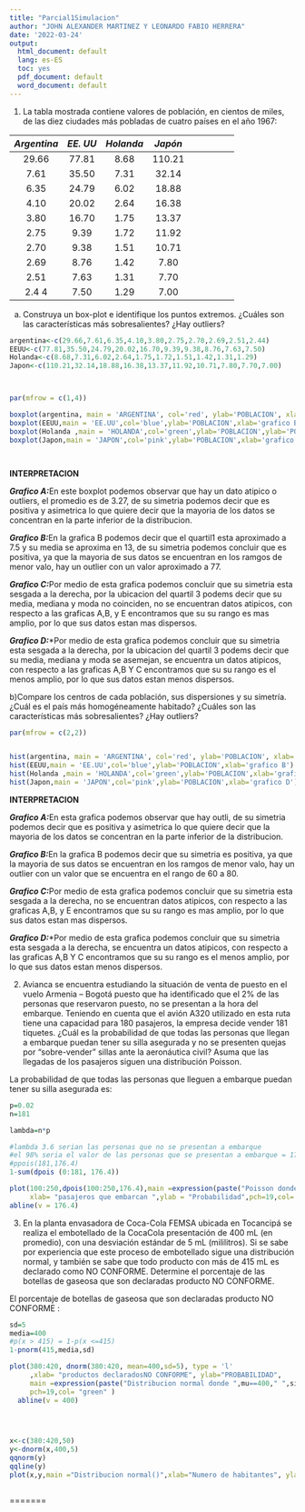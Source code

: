 ```yaml
---
title: "Parcial1Simulacion"
author: "JOHN ALEXANDER MARTINEZ Y LEONARDO FABIO HERRERA"
date: '2022-03-24'
output:
  html_document: default
  lang: es-ES
  toc: yes
  pdf_document: default
  word_document: default
---
```


1. La tabla mostrada contiene valores de población, en cientos de miles, de las diez ciudades más
pobladas de cuatro países en el año 1967:


*Argentina*|*EE. UU*|*Holanda*|*Japón*|
|:-----:|:----:|:-----:|:-----:|:-----:|:-----:|:-----:|:-----:|:-----:|
29.66| 77.81| 8.68| 110.21|
7.61 | 35.50| 7.31| 32.14 |
6.35 |24.79 |6.02 |18.88  |
4.10 |20.02 |2.64 |16.38  |
3.80 |16.70 |1.75 |13.37  |
2.75 |9.39  |1.72 |11.92  |
2.70 |9.38  |1.51 |10.71  |
2.69 |8.76  |1.42 |7.80   |
2.51 |7.63  |1.31 |7.70   |
2.4 4| 7.50 |1.29 |7.00   |

a) Construya un box-plot e identifique los puntos extremos. ¿Cuáles son las características más sobresalientes? ¿Hay outliers?
```r



argentina<-c(29.66,7.61,6.35,4.10,3.80,2.75,2.70,2.69,2.51,2.44)
EEUU<-c(77.81,35.50,24.79,20.02,16.70,9.39,9.38,8.76,7.63,7.50)
Holanda<-c(8.68,7.31,6.02,2.64,1.75,1.72,1.51,1.42,1.31,1.29)
Japon<-c(110.21,32.14,18.88,16.38,13.37,11.92,10.71,7.80,7.70,7.00)



par(mfrow = c(1,4))

boxplot(argentina, main = 'ARGENTINA', col='red', ylab='POBLACION', xlab='grafico A')
boxplot(EEUU,main = 'EE.UU',col='blue',ylab='POBLACION',xlab='grafico B')
boxplot(Holanda ,main = 'HOLANDA',col='green',ylab='POBLACION',ylab='POBLACION',xlab='grafico C')
boxplot(Japon,main = 'JAPON',col='pink',ylab='POBLACION',xlab='grafico D')




```


**INTERPRETACION**

***Grafico A:***En este boxplot podemos observar que  hay un dato atipico o outliers, el promedio es de 3.27, de su simetria podemos decir que es positiva y asimetrica lo que quiere decir que la mayoria de los datos se concentran en la parte inferior de la distribucion.

\n
***Grafico B:***En la grafica B podemos decir que el quartil1 esta aproximado a 7.5 y su media se aproxima en 13, de su simetria podemos concluir que es positiva, ya que la mayoria de sus datos se encuentran en los ramgos de menor valo, hay un outlier con un valor aproximado a  77.


***Grafico C:***Por medio de esta grafica podemos concluir que su simetria esta sesgada a la derecha, por la ubicacion del quartil 3 podems decir que su media, mediana y moda no coinciden, no se encuentran datos atipicos, con respecto a las graficas A,B, y E encontramos que su su rango es mas amplio, por lo que sus datos estan mas dispersos.  


***Grafico D:****Por medio de esta grafica podemos concluir que su simetria esta sesgada a la derecha, por la ubicacion del quartil 3 podems decir que su media, mediana y moda se asemejan,  se encuentra un datos atipicos, con respecto a las graficas A,B Y C encontramos que su su rango es el menos  amplio, por lo que sus datos estan menos dispersos.  


b)Compare los centros de cada población, sus dispersiones y su simetría. ¿Cuál es el país más homogéneamente habitado? ¿Cuáles son las características más sobresalientes? ¿Hay outliers?

```r

par(mfrow = c(2,2))


hist(argentina, main = 'ARGENTINA', col='red', ylab='POBLACION', xlab='grafico A')
hist(EEUU,main = 'EE.UU',col='blue',ylab='POBLACION',xlab='grafico B')
hist(Holanda ,main = 'HOLANDA',col='green',ylab='POBLACION',xlab='grafico C')
hist(Japon,main = 'JAPON',col='pink',ylab='POBLACION',xlab='grafico D')


```


**INTERPRETACION**

***Grafico A:***En esta grafica podemos observar que hay  outli, de su simetria podemos decir que es positiva y asimetrica lo que quiere decir que la mayoria de los datos se concentran en la parte inferior de la distribucion.

***Grafico B:***En la grafica B podemos decir que  su simetria  es positiva, ya que la mayoria de sus datos se encuentran en los ramgos de menor valo, hay un outlier con un valor que se encuentra en el rango de 60 a 80.


***Grafico C:***Por medio de esta grafica podemos concluir que su simetria esta sesgada a la derecha, no se encuentran datos atipicos, con respecto a las graficas A,B, y E encontramos que su su rango es mas amplio, por lo que sus datos estan mas dispersos.  


***Grafico D:****Por medio de esta grafica podemos concluir que su simetria esta sesgada a la derecha,  se encuentra un datos atipicos, con respecto a las graficas A,B Y C encontramos que su su rango es el menos  amplio, por lo que sus datos estan menos dispersos.





2. Avianca se encuentra estudiando la situación de venta de puesto en el vuelo Armenia – Bogotá puesto
que ha identificado que el 2% de las personas que reservaron puesto, no se presentan a la hora del
embarque. Teniendo en cuenta que el avión A320 utilizado en esta ruta tiene una capacidad para 180
pasajeros, la empresa decide vender 181 tiquetes. ¿Cuál es la probabilidad de que todas las personas que
llegan a embarque puedan tener su silla asegurada y no se presenten quejas por “sobre-vender” sillas ante
la aeronáutica civil? Asuma que las llegadas de los pasajeros siguen una distribución Poisson.

La probabilidad de que todas las personas que lleguen a embarque puedan tener su silla asegurada es: 

```r

p=0.02
n=181

lambda=n*p

#lambda 3.6 serian las personas que no se presentan a embarque
#el 98% seria el valor de las personas que se presentan a embarque = 176.4
#ppois(181,176.4)
1-sum(dpois (0:181, 176.4))

plot(100:250,dpois(100:250,176.4),main =expression(paste("Poisson donde ",lambda==176.4)),
     xlab= "pasajeros que embarcan ",ylab = "Probabilidad",pch=19,col= "green" )
abline(v = 176.4)

```


3. En la planta envasadora de Coca-Cola FEMSA ubicada en Tocancipá se realiza el embotellado de la CocaCola presentación de 400 mL (en promedio), con una desviación estándar de 5 mL (mililitros). Si se sabe por
experiencia que este proceso de embotellado sigue una distribución normal, y también se sabe que todo
producto con más de 415 mL es declarado como NO CONFORME. Determine el porcentaje de las botellas de
gaseosa que son declaradas producto NO CONFORME.

El porcentaje de botellas de gaseosa que son declaradas producto NO CONFORME :
```r
sd=5
media=400
#p(x > 415) = 1-p(x <=415)
1-pnorm(415,media,sd)

plot(380:420, dnorm(380:420, mean=400,sd=5), type = 'l'
     ,xlab= "productos declaradosNO CONFORME", ylab="PROBABILIDAD",
     main =expression(paste("Distribucion normal donde ",mu==400," ",sigma==5)),
     pch=19,col= "green" )
  abline(v = 400)
  



x<-c(380:420,50)
y<-dnorm(x,400,5)
qqnorm(y)
qqline(y)
plot(x,y,main ="Distribucion normal()",xlab="Numero de habitantes", ylab="Probabilidad", col="red", pch=19)



```




=======

